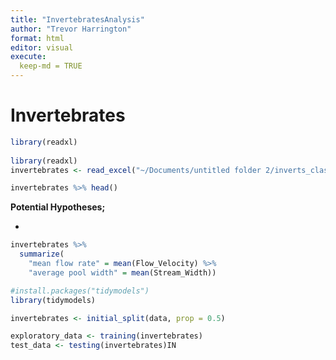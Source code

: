 ```yaml
---
title: "InvertebratesAnalysis"
author: "Trevor Harrington"
format: html
editor: visual
execute: 
  keep-md = TRUE
---
```


# Invertebrates

```r
library(readxl)
  
library(readxl)
invertebrates <- read_excel("~/Documents/untitled folder 2/inverts_class_data.xlsx")

invertebrates %>% head()
```

**Potential Hypotheses;**

-   

```r
invertebrates %>%
  summarize(
    "mean flow rate" = mean(Flow_Velocity) %>%
    "average pool width" = mean(Stream_Width))
```

```r
#install.packages("tidymodels")
library(tidymodels)

invertebrates <- initial_split(data, prop = 0.5)

exploratory_data <- training(invertebrates)
test_data <- testing(invertebrates)IN
```
